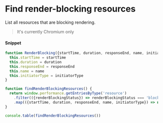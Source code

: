 # Find render-blocking resources

List all resources that are blocking rendering.

> It's currently Chromium only

#### Snippet

```js copy
function RenderBlocking({startTime, duration, responseEnd, name, initiatorType}) {
  this.startTime = startTime
  this.duration = duration
  this.responseEnd = responseEnd
  this.name = name
  this.initiatorType = initiatorType
}

function findRenderBlockingResources() {
  return window.performance.getEntriesByType('resource')
    .filter(({renderBlockingStatus}) => renderBlockingStatus === 'blocking')
    .map(({startTime, duration, responseEnd, name, initiatorType}) => new RenderBlocking({startTime, duration, responseEnd, name, initiatorType}));
}

console.table(findRenderBlockingResources())
```
